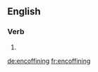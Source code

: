 ==English==

{{confix|en|coffin|ing|lang=en}}

===Verb===
{{head|en}}

# {{present participle of|encoffin}}

[[de:encoffining]]
[[fr:encoffining]]